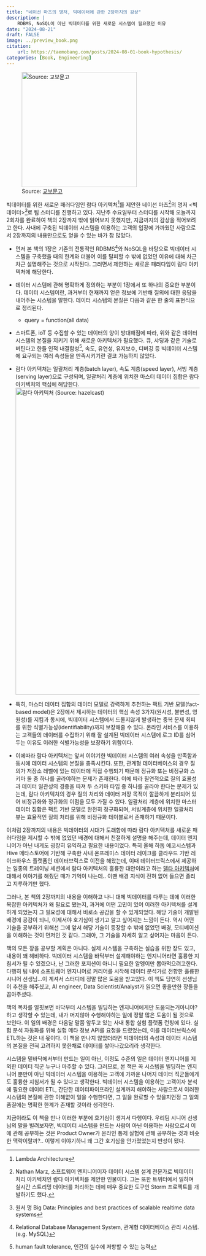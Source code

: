 ```yaml
---
title: "네이선 마츠의 명저, 빅데이터에 관한 2장까지의 감상"
description: |
    RDBMS, NoSQL이 아닌 빅데이터를 위한 새로운 시스템이 필요했던 이유
date: "2024-08-21"
draft: FALSE
image: ../preview_book.png
citation:
    url: https://taemobang.com/posts/2024-08-01-book-hypothesis/
categories: [Book, Engineering]
---
```


![Source: [교보문고](https://product.kyobobook.co.kr/detail/S000000833139)](book.jpg){fig-align="center" width="300"}

빅데이터를 위한 새로운 패러다임인 람다 아키텍처[^1]를 제안한 네이선 마츠[^2]의 명저 \<빅데이터\>[^3]로 팀 스터디를 진행하고 있다. 지난주 수요일부터 스터디를 시작해 오늘까지 2회차를 완료하여 책의 2장까지 밖에 읽어보지 못했지만, 지금까지의 감상을 적어보려고 한다. 사내에 구축된 빅데이터 시스템을 이용하는 고객의 입장에 가까웠던 사람으로서 2장까지의 내용만으로도 얻을 수 있는 바가 참 많았다.

[^1]: Lambda Architecture

[^2]: Nathan Marz, 소프트웨어 엔지니어이자 데이터 시스템 설계 전문가로 빅데이터 처리 아키텍처인 람다 아키텍처를 제안한 인물이다. 그는 또한 트위터에서 일하며 실시간 스트리밍 데이터를 처리하는 데에 매우 중요한 도구인 Storm 프로젝트를 개발하기도 했다.

[^3]: 원서 명 Big Data: Principles and best practices of scalable realtime data systems

-   먼저 본 책의 1장은 기존의 전통적인 RDBMS[^4]와 NoSQL을 바탕으로 빅데이터 시스템을 구축했을 때의 한계와 더불어 이를 탈피할 수 밖에 없었던 이유에 대해 차근차근 설명해주는 것으로 시작된다. 그러면서 제안하는 새로운 패러다임이 람다 아키텍처에 해당한다.

-   데이터 시스템에 관해 명확하게 정의하는 부분이 1장에서 또 하나의 중요한 부분이다. 데이터 시스템이란, 과거부터 현재까지 얻은 정보에 기반해 질의에 대한 응답을 내어주는 시스템을 말한다. 데이터 시스템의 본질은 다음과 같은 한 줄의 표현식으로 정리된다.

    -   query = function(all data)

-   스마트폰, ioT 등 수집할 수 있는 데이터의 양이 방대해짐에 따라, 위와 같은 데이터 시스템의 본질을 지키기 위해 새로운 아키텍처가 필요했다. 큐, 샤딩과 같은 기술로 버틴다고 한들 인적 내결함성[^5], 속도, 유연성, 유지보수, 디버깅 등 빅데이터 시스템에 요구되는 여러 속성들을 만족시키기란 결코 가능하지 않았다.

-   람다 아키텍처는 일괄처리 계층(batch layer), 속도 계층(speed layer), 서빙 계층(serving layer)으로 구성되며, 일괄처리 계층에 위치한 마스터 데이터 집합은 람다 아키텍처의 핵심에 해당한다. [![람다 아키텍처 (Source: hazelcast)](lambda-archtecture.jpeg){alt="람다 아키텍처 (Source: hazelcast)" width="800"}](#0)

-   특히, 마스터 데이터 집합의 데이터 모델로 강력하게 추천하는 팩트 기반 모델(fact-based model)은 2장에서 제시하는 데이터의 핵심 속성 3가지(원시성, 불변성, 영원성)를 지킴과 동시에, 빅데이터 시스템에서 드물지않게 발생하는 중복 문제 회피를 위한 식별가능성(identifiability)까지 보장해줄 수 있다. 온라인 서비스를 이용하는 고객들의 데이터를 수집하기 위해 잘 설계된 빅데이터 시스템에 로그 ID를 심어두는 이유도 이러한 식별가능성을 보장하기 위함이다.

-   이에따라 람다 아키텍처는 앞서 이야기한 빅데이터 시스템의 여러 속성을 만족함과 동시에 데이터 시스템의 본질을 충족시킨다. 또한, 관계형 데이터베이스의 경우 질의가 저장소 레벨에 있는 데이터에 직접 수행되기 때문에 정규화 또는 비정규화 스키마 둘 중 하나를 골라야하는 문제가 존재한다. 이에 따라 필연적으로 질의 효율성과 데이터 일관성의 경중을 따져 두 스키마 타입 중 하나를 골라야 한다는 문제가 있는데, 람다 아키텍처의 경우 질의 처리와 데이터 저장 목적이 깔끔하게 분리되어 있어 비정규화와 정규화의 이점을 모두 가질 수 있다. 일괄처리 계층에 위치한 마스터 데이터 집합은 팩트 기반 모델로 완전히 정규화되며, 서빙계층에 위치한 일괄처리 뷰는 효율적인 질의 처리를 위해 비정규화 테이블로서 존재하기 때문이다.

[^4]: Relational Database Management System, 관계형 데이터베이스 관리 시스템. (e.g. MySQL)

[^5]: human fault tolerance, 인간의 실수에 저항할 수 있는 능력

이처럼 2장까지의 내용은 빅데이터의 시대가 도래함에 따라 람다 아키텍처를 새로운 패러다임을 제시할 수 밖에 없었던 배경에 대해서 친절하게 설명을 해주는데, 데이터 엔지니어가 아닌 내게도 굉장히 유익하고 필요한 내용이었다. 특히 올해 하둡 에코시스템과 Hive 메타스토어에 기반해 구축한 사내 온프레미스 데이터 레이크를 클라우드 기반 레이크하우스 플랫폼인 데이터브릭스로 이전을 해왔는데, 이때 데이터브릭스에서 제공하는 일종의 트레이닝 세션에서 람다 아키텍처의 훌륭한 대안이라고 하는 [델타 아키텍처](https://www.databricks.com/kr/glossary/data-pipelines)에 대해서 이야기를 해줬던 때가 기억이 나는데.. 이땐 배경 지식이 전혀 없어 들으면 졸리고 지루하기만 했다.

그러나, 본 책의 2장까지의 내용을 이해하고 나니 대체 빅데이터를 다루는 데에 이러한 복잡한 아키텍처가 왜 필요로 됐는지, 과거에 어떤 고민이 있어 이러한 아키텍처를 설계하게 되었는지 그 필요성에 대해서 비로소 공감을 할 수 있게되었다. 해당 기술이 개발된 배경에 공감이 되니, 이제서야 호기심이 생기고 알고 싶어지는 느낌이 든다. 역시 어떤 기술을 공부하기 위해선 그에 앞서 해당 기술이 등장할 수 밖에 없었던 배경, 모티베이션을 이해하는 것이 먼저인 것 같다. 그래야, 그 기술을 자세히 알고 싶어지는 마음이 든다.

책의 모든 장을 공부할 계획은 아니다. 실제 시스템을 구축하는 실습을 위한 장도 있고, 내용이 꽤 헤비하다. 빅데이터 시스템을 바닥부터 설계해야하는 엔지니어라면 훌륭한 지침서가 될 수 있겠으나, 난 그러한 포지션이 아니니 필요한 알멩이만 뽑아먹으려고한다. 다행히 팀 내에 소프트웨어 엔지니어로 커리어를 시작해 데이터 분석가로 전향한 훌륭한 시니어 선생님...이 계셔서 스터디에 정말 많은 도움을 받고있다. 이 책도 당연히 선생님이 추천을 해주셨고, AI engineer, Data Scientist/Analyst가 읽으면 좋을만한 장들을 꼽아주셨다.

책의 목차를 얼핏보면 바닥부터 시스템을 빌딩하는 엔지니어에게만 도움되는거아니야? 하고 생각할 수 있는데, 내가 머지않아 수행해야하는 일에 정말 많은 도움이 될 것으로 보인다. 이 일의 배경은 다음달 말쯤 앞두고 있는 사내 통합 실험 플랫폼 런칭에 있다. 실험 분석 자동화를 위해 실험 메타 정보 API를 요청을 드렸었는데, 이를 데이터브릭스에 ETL하는 것은 내 몫이다. 이 책을 만나지 않았더라면 빅데이터의 속성과 데이터 시스템의 본질을 전혀 고려하지 못한채로 데이터를 쌓아나갔으리라 생각한다.

시스템을 밑바닥에서부터 만드는 일이 아닌, 이정도 수준의 일은 데이터 엔지니어를 제외한 데이터 직군 누구나 마주할 수 있다. 그러므로, 본 책은 꼭 시스템을 빌딩하는 엔지니어 뿐만이 아닌 빅데이터 시스템을 이용하는 고객에 가까운 나머지 데이터 직군들에게도 훌륭한 지침서가 될 수 있다고 생각한다. 빅데이터 시스템을 이용하는 고객이자 분석에 필요한 데이터 ETL, 간단한 데이터파이프라인 설계까지 해야하는 사람으로서 이러한 시스템의 본질에 관한 이해없이 일을 수행한다면, 그 일을 완료할 수 있을지언정 그 일의 품질에는 명확한 한계가 존재할 것이라 생각한다.

지금이라도 이 책을 만나 이러한 부분에 호기심이 생겨서 다행이다. 우리팀 시니어 선생님의 말을 빌려보자면, 빅데이터 시스템을 만드는 사람이 아닌 이용하는 사람으로서 이에 관해 공부하는 것은 Product Owner가 온라인 통제 실험에 관해 공부하는 것과 비슷한 맥락이랄까?.. 이렇게 이야기하니 왜 그간 호기심을 안가졌었는지 반성이 됐다.